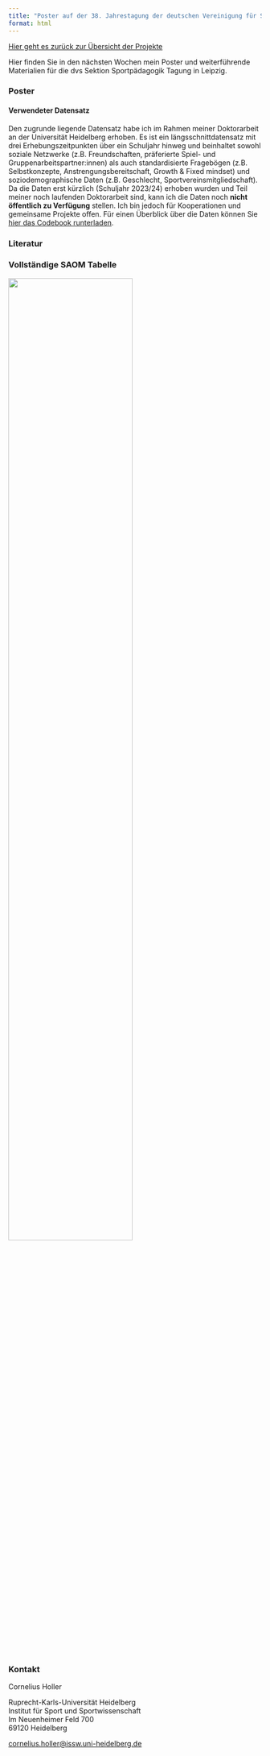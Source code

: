 ```yaml
---
title: "Poster auf der 38. Jahrestagung der deutschen Vereinigung für Sportwissenschaft vom 1. bis 3. Mai 2025 in Leipzig (ger)"
format: html
---
```


[Hier geht es zurück zur Übersicht der Projekte](projects.qmd)

Hier finden Sie in den nächsten Wochen mein Poster und weiterführende Materialien für die dvs Sektion Sportpädagogik Tagung in Leipzig.

### **Poster**

#### Verwendeter Datensatz

Den zugrunde liegende Datensatz habe ich im Rahmen meiner Doktorarbeit an der Universität Heidelberg erhoben. Es ist ein längsschnittdatensatz mit drei Erhebungszeitpunkten über ein Schuljahr hinweg und beinhaltet sowohl soziale Netzwerke (z.B. Freundschaften, präferierte Spiel- und Gruppenarbeitspartner:innen) als auch standardisierte Fragebögen (z.B. Selbstkonzepte, Anstrengungsbereitschaft, Growth & Fixed mindset) und soziodemographische Daten (z.B. Geschlecht, Sportvereinsmitgliedschaft). Da die Daten erst kürzlich (Schuljahr 2023/24) erhoben wurden und Teil meiner noch laufenden Doktorarbeit sind, kann ich die Daten noch **nicht öffentlich zu Verfügung** stellen. Ich bin jedoch für Kooperationen und gemeinsame Projekte offen. Für einen Überblick über die Daten können Sie [hier das Codebook runterladen](/Attachments/Documents/Dataset_Overview_SNAP-PE.pdf).

### **Literatur**

### Vollständige SAOM Tabelle

![](Attachments/Pictures/2025-04-09_Table_Poster.png){fig-align="center" width="70%"}

### **Kontakt**

Cornelius Holler

Ruprecht-Karls-Universität Heidelberg\
Institut für Sport und Sportwissenschaft\
Im Neuenheimer Feld 700\
69120 Heidelberg

[cornelius.holler\@issw.uni-heidelberg.de](mailto:cornelius.holler@issw.uni-heidelberg.de)
